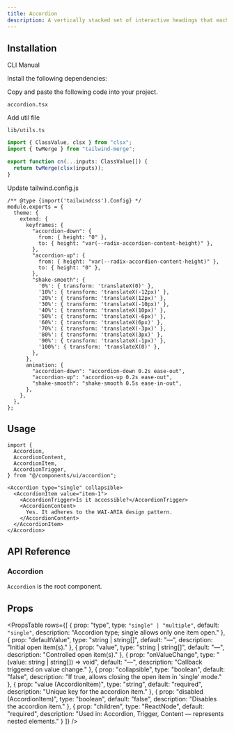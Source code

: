 ```yaml
---
title: Accordion
description: A vertically stacked set of interactive headings that each reveal a section of content.
---
```


<ComponentPreview
  name="accordion-demo"
  className="[&_.preview>[data-orientation=vertical]]:sm:max-w-[70%]"
  description="An accessible accordion component built with Radix UI"
/>

## Installation

<Tabs defaultValue="cli" className="w-full">
  <TabsList>
    <TabsTrigger value="cli">CLI</TabsTrigger>
    <TabsTrigger value="manual">Manual</TabsTrigger>
  </TabsList>
  <TabsContent value="cli">
    <PkgOptions name="accordion" />
  </TabsContent>
  <TabsContent value="manual">
    <Steps>

<Step>Install the following dependencies:</Step>
<DepsOptions name="@radix-ui/react-accordion" />

<Step>Copy and paste the following code into your project.</Step>
<p>
  <code>accordion.tsx</code>
</p>
<ComponentSource name="accordion" />

<Step>Add util file</Step>

<p>
  <code>lib/utils.ts</code>
</p>

```jsx
import { ClassValue, clsx } from "clsx";
import { twMerge } from "tailwind-merge";

export function cn(...inputs: ClassValue[]) {
  return twMerge(clsx(inputs));
}
```


</Steps>
  </TabsContent>
</Tabs>

<Step>Update tailwind.config.js</Step>

```tsx
/** @type {import('tailwindcss').Config} */
module.exports = {
  theme: {
    extend: {
      keyframes: {
        "accordion-down": {
          from: { height: "0" },
          to: { height: "var(--radix-accordion-content-height)" },
        },
        "accordion-up": {
          from: { height: "var(--radix-accordion-content-height)" },
          to: { height: "0" },
        },
        "shake-smooth": {
          '0%': { transform: 'translateX(0)' },
          '10%': { transform: 'translateX(-12px)' },
          '20%': { transform: 'translateX(12px)' },
          '30%': { transform: 'translateX(-10px)' },
          '40%': { transform: 'translateX(10px)' },
          '50%': { transform: 'translateX(-6px)' },
          '60%': { transform: 'translateX(6px)' },
          '70%': { transform: 'translateX(-3px)' },
          '80%': { transform: 'translateX(3px)' },
          '90%': { transform: 'translateX(-1px)' },
          '100%': { transform: 'translateX(0)' },
        },
      },
      animation: {
        "accordion-down": "accordion-down 0.2s ease-out",
        "accordion-up": "accordion-up 0.2s ease-out",
        "shake-smooth": "shake-smooth 0.5s ease-in-out",
      },
    },
  },
};
```

## Usage

```tsx
import {
  Accordion,
  AccordionContent,
  AccordionItem,
  AccordionTrigger,
} from "@/components/ui/accordion";
```

```tsx
<Accordion type="single" collapsible>
  <AccordionItem value="item-1">
    <AccordionTrigger>Is it accessible?</AccordionTrigger>
    <AccordionContent>
      Yes. It adheres to the WAI-ARIA design pattern.
    </AccordionContent>
  </AccordionItem>
</Accordion>
```

## API Reference

### Accordion

`Accordion` is the root component.

## Props

<PropsTable
  rows={[
    {
      prop: "type",
      type: `"single" | "multiple"`,
      default: `"single"`,
      description: "Accordion type; single allows only one item open."
    },
    {
      prop: "defaultValue",
      type: "string | string[]",
      default: "—",
      description: "Initial open item(s)."
    },
    {
      prop: "value",
      type: "string | string[]",
      default: "—",
      description: "Controlled open item(s)."
    },
    {
      prop: "onValueChange",
      type: "(value: string | string[]) => void",
      default: "—",
      description: "Callback triggered on value change."
    },
    {
      prop: "collapsible",
      type: "boolean",
      default: "false",
      description: "If true, allows closing the open item in 'single' mode."
    },
    {
      prop: "value (AccordionItem)",
      type: "string",
      default: "required",
      description: "Unique key for the accordion item."
    },
    {
      prop: "disabled (AccordionItem)",
      type: "boolean",
      default: "false",
      description: "Disables the accordion item."
    },
    {
      prop: "children",
      type: "ReactNode",
      default: "required",
      description: "Used in: Accordion, Trigger, Content — represents nested elements."
    }
  ]}
/>

